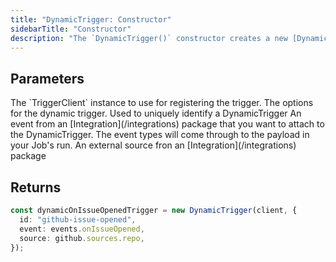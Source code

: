 ```yaml
---
title: "DynamicTrigger: Constructor"
sidebarTitle: "Constructor"
description: "The `DynamicTrigger()` constructor creates a new [DynamicTrigger](/sdk/dynamictrigger/overview) instance."
---
```


## Parameters

<ResponseField name="client" type="TriggerClient" required>
  The `TriggerClient` instance to use for registering the trigger.
</ResponseField>
<ResponseField name="options" type="DynamicTriggerOptions" required>
  The options for the dynamic trigger.
  <Expandable title="options" defaultOpen>
    <ResponseField name="id" type="string" required>
      Used to uniquely identify a DynamicTrigger
    </ResponseField>
    <ResponseField name="event" type="event" required>
      An event from an [Integration](/integrations) package that you want to
      attach to the DynamicTrigger. The event types will come through to the
      payload in your Job's run.
    </ResponseField>
    <ResponseField name="source" type="source" required>
      An external source fron an [Integration](/integrations) package
    </ResponseField>
  </Expandable>
</ResponseField>

## Returns

<ResponseField name="DynamicTrigger instance" type="DynamicTrigger" />

<RequestExample>

```typescript
const dynamicOnIssueOpenedTrigger = new DynamicTrigger(client, {
  id: "github-issue-opened",
  event: events.onIssueOpened,
  source: github.sources.repo,
});
```

</RequestExample>
